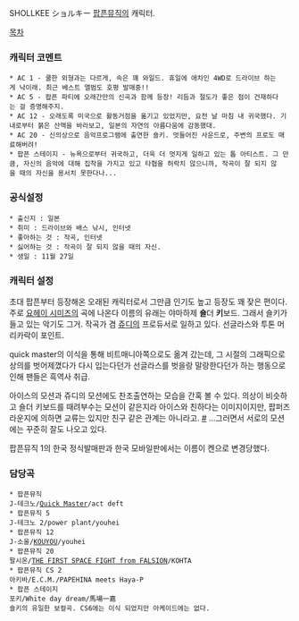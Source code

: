 SHOLLKEE
ショルキー
[[팝픈뮤직]]의 캐릭터.

[[목차]]
=== 캐릭터 코멘트 ===
 * AC 1 - 쿨한 외형과는 다르게, 속은 꽤 와일드. 휴일에 애차인 4WD로 드라이브 하는게 낙이래. 최근 베스트 앨범도 호평 발매중!!
 * AC 5 - 팝픈 파티에 오래간만의 신곡과 함께 등장! 리듬과 절도가 좋은 점이 건재하다는 걸 증명해주지.
 * AC 12 - 오래도록 미국으로 활동거점을 옮기고 있었지만, 요전 날 마침 내 귀국했다. 기내로부터 붉은 산맥을 바라보고, 일본의 자연의 아름다움에 감동했대.
 * AC 20 - 신의상으로 음악프로그램에 출연한 숄키. 멋들어진 사운드로, 주변의 프로도 매료해버려!
 * 팝픈 스테이지 - 뉴욕으로부터 귀국하고, 더욱 더 멋지게 일하고 있는 톱 아티스트. 그 만큼, 자신의 음악에 대해 집착을 가지고 있고 타협을 허락치 않으니까, 작곡이 잘 되지 않을 때의 자신을 용서치 못한다나...

=== 공식설정 ===
 * 출신지 : 일본
 * 취미 : 드라이브와 배스 낚시, 인터넷
 * 좋아하는 것 : 작곡, 인터넷
 * 싫어하는 것 : 작곡이 잘 되지 않을 때의 자신.
 * 생일 : 11월 27일
=== 캐릭터 설정 ===
초대 팝픈부터 등장해온 오래된 캐릭터로서 그만큼 인기도 높고 등장도 꽤 잦은 편이다. 주로 [[요헤이 시미즈]]의 곡에 나온다
이름의 유래는 야마하제 '''숄'''더 '''키'''보드. 그래서 숄키가 들고 있는 악기도 그거.
작곡가 겸 [[쥬디]]의 프로듀서로 일하고 있다.
선글라스와 투톤 머리카락이 포인트.

quick master의 이식을 통해 비트매니아쪽으로도 옮겨 갔는데, 그 시절의 그래픽으로 상의를 벗어제꼈다가 다시 입는다던가 선글라스를 벗을랑 말랑한다던가 하는 행동으로 인해 팬들은 흑역사 취급.

아이스의 모션과 쥬디의 모션에도 찬조출연하는 모습을 간혹 볼 수 있다. 의상이 비슷하고 숄더 키보드를 때려부수는 모션이 같은지라 아이스와 친하다는 이미지이지만, 팝퍼즈 라운지에 의하면 교류는 있지만 친구 같은 관계는 아니라고. [http://www.konami.jp/bemani/popn/music1_4/html/guest2.html #]
...그러면서 서로의 모션에는 꾸준히 잘도 나오고 있다.

팝픈뮤직 1의 한국 정식발매판과 한국 모바일판에서는 이름이 켄으로 변경당했다.
=== 담당곡 ===
 * 팝픈뮤직
 J-테크노/[[Quick Master]]/act deft 
 * 팝픈뮤직 5
 J-테크노 2/power plant/youhei 
 * 팝픈뮤직 12  
 J-소울/[[KOUYOU]]/youhei
 * 팝픈뮤직 20
 팔시온/[[THE FIRST SPACE FIGHT from FALSION]]/KOHTA
 * 팝픈뮤직 CS 2
 아키바/E.C.M./PAPEHINA meets Haya-P 
 * 팝픈 스테이지
 포키/White day dream/馬場一嘉 
 숄키의 유일한 보컬곡. CS6에는 이식 되었지만 아케이드에는 없다.
